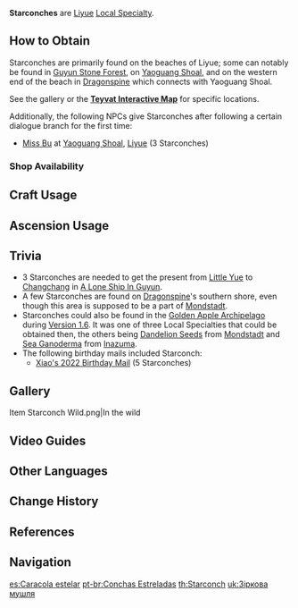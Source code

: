 {{Item Infobox
|id           = 100033
|image        = Item Starconch.png
|type         = Liyue Local Specialties
|invCategory  = Materials
|description  = Empty seashells brought ashore by the tides. Hold it close to your ear, and hear the longing calls of the sea.
|source1      = Found on the beaches of [[Liyue]] and [[Dragonspine]]
|source2      = {{Sold By}}
}}
'''Starconches''' are [[Liyue]] [[Local Specialty]].

==How to Obtain==
Starconches are primarily found on the beaches of Liyue; some can notably be found in [[Guyun Stone Forest]], on [[Yaoguang Shoal]], and on the western end of the beach in [[Dragonspine]] which connects with Yaoguang Shoal.

See the gallery or the '''[https://webstatic-sea.mihoyo.com/app/ys-map-sea/index.html#/map/2?shown_types=78 Teyvat Interactive Map]''' for specific locations.

Additionally, the following NPCs give Starconches after following a certain dialogue branch for the first time:
*[[Miss Bu]] at [[Yaoguang Shoal]], [[Liyue]] (3 Starconches)

===Shop Availability===
{{Shop Availability}}

==Craft Usage==
{{Craft Usage}}

==Ascension Usage==
{{Ascension Usage}}

==Trivia==
*3 Starconches are needed to get the present from [[Little Yue]] to [[Changchang]] in [[A Lone Ship In Guyun]].
*A few Starconches are found on [[Dragonspine]]'s southern shore, even though this area is supposed to be a part of [[Mondstadt]].
*Starconches could also be found in the [[Golden Apple Archipelago]] during [[Version 1.6]]. It was one of three Local Specialties that could be obtained then, the others being [[Dandelion Seed]]s from [[Mondstadt]] and [[Sea Ganoderma]] from [[Inazuma]].
*The following birthday mails included Starconch:
**[[Birthday/Xiao#When you're free...|Xiao's 2022 Birthday Mail]] (5 Starconches)

==Gallery==
<gallery hideaddbutton="true" captionalign="center">
Item Starconch Wild.png|In the wild
</gallery>

==Video Guides==
{{EVT
|video1   = https://youtu.be/dv1hroj2Qik
|caption1 = Farm Guide (82 total)

|video2   = https://youtu.be/jCvkgmKDZOo
|caption2 = Farm Guide (82 total)

|video3   = https://youtu.be/WEFgdkGa8uc
|caption3 = Farm Guide (82 total)

|video4   = https://youtu.be/uonYAb9sMWQ
|caption4 = Farm Guide (61 total)
}}

==Other Languages==
{{Other Languages
|en      = Starconch
|zhs     = 星螺
|zhs_rm  = Xīngluó
|zht     = 星螺
|zht_rm  = Xīngluó
|zh_tl   = Star Spiral Shellfish
|ja      = {{Rubi|星|せい|螺|ら}}
|ja_rm   = Seira<ref>{{Ref/VO|Diona|世間話・考え|ja}}</ref>
|ja_tl   = Star Spiral Shellfish
|ko      = 별{{tt|소라|小螺}}
|ko_rm   = Byeol-sora
|ko_tl   = Star {{w|Turbo cornutus|Horned Turban Snail}}
|es      = Caracola estelar
|es_tl   = Stellar Conch
|fr      = Conque d'étoile
|fr_tl   = Star Conch
|ru      = Звёздная ракушка
|ru_tl   = Star Shell
|th      = Starconch
|vi      = Ốc Sao
|vi_tl   = Star Spiral Shellfish
|de      = Sternmuschel
|de_tl   = Star Shell
|id      = Starconch
|pt      = Conchas Estreladas
|pt_tl   = Starry Shells
}}

==Change History==
{{Change History|1.0}}

==References==
{{Reflist}}

==Navigation==
{{Material Navbox|type=Local Specialties}}

[[es:Caracola estelar]]
[[pt-br:Conchas Estreladas]]
[[th:Starconch]]
[[uk:Зіркова мушля]]